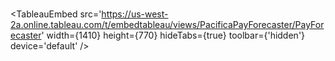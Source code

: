 
<br/>

<TableauEmbed
  src='https://us-west-2a.online.tableau.com/t/embedtableau/views/PacificaPayForecaster/PayForecaster'
  width={1410}
  height={770}
  hideTabs={true}
  toolbar={'hidden'}
  device='default'
/>
